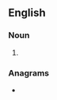 ==English==

===Noun===
{{head|en|noun form}}

# {{plural of|epha|lang=en}}

===Anagrams===
* {{anagrams|en|a=aehps|HEPAs|heaps|phase|shape}}
